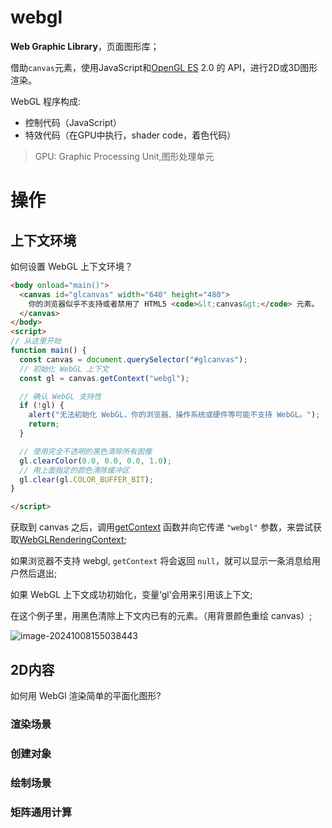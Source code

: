 # webgl

**Web Graphic Library**，页面图形库；

借助`canvas`元素，使用JavaScript和[OpenGL ES](https://www.khronos.org/opengles/) 2.0 的 API，进行2D或3D图形渲染。

WebGL 程序构成:

- 控制代码（JavaScript）
- 特效代码（在GPU中执行，shader code，着色代码）

> GPU: Graphic Processing Unit,图形处理单元

# 操作

## 上下文环境

如何设置 WebGL 上下文环境？

```html
<body onload="main()">
  <canvas id="glcanvas" width="640" height="480">
    你的浏览器似乎不支持或者禁用了 HTML5 <code>&lt;canvas&gt;</code> 元素。
  </canvas>
</body>
<script>
// 从这里开始
function main() {
  const canvas = document.querySelector("#glcanvas");
  // 初始化 WebGL 上下文
  const gl = canvas.getContext("webgl");

  // 确认 WebGL 支持性
  if (!gl) {
    alert("无法初始化 WebGL，你的浏览器、操作系统或硬件等可能不支持 WebGL。");
    return;
  }

  // 使用完全不透明的黑色清除所有图像
  gl.clearColor(0.0, 0.0, 0.0, 1.0);
  // 用上面指定的颜色清除缓冲区
  gl.clear(gl.COLOR_BUFFER_BIT);
}

</script>
```

获取到 canvas 之后，调用[getContext](https://developer.mozilla.org/zh-CN/docs/Web/API/HTMLCanvasElement/getContext) 函数并向它传递 `"webgl"` 参数，来尝试获取[WebGLRenderingContext](https://developer.mozilla.org/zh-CN/docs/Web/API/WebGLRenderingContext);

如果浏览器不支持 webgl, `getContext` 将会返回 `null`，就可以显示一条消息给用户然后退出;

如果 WebGL 上下文成功初始化，变量‘gl’会用来引用该上下文;

在这个例子里，用黑色清除上下文内已有的元素。（用背景颜色重绘 canvas）;

![image-20241008155038443](D:\workspace\zsfBlog\my-blog\docs\前端\img\image-20241008155038443.png)

## 2D内容

如何用 WebGl 渲染简单的平面化图形?

### 渲染场景

### 创建对象

### 绘制场景

### 矩阵通用计算